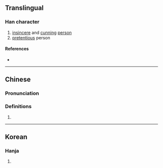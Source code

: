 {{character info}}
==Translingual==

===Han character===
{{Han char|rn=9|rad=人|as=07|sn=9|four=|canj=OOMC|ids=⿰亻兵}}

# [[insincere]] and [[cunning]] [[person]]
# [[pretentious]] person

====References====
* {{Han ref|kx=0105.220|dkj=00704|hdz=10163.020|uh=345F|ud=13407}}

----

==Chinese==
{{zh-forms}}

===Pronunciation===
{{zh-pron
|m=běng
|c=mang1
|mc=y
|oc=
|ma=
|cat=n
}}

===Definitions===
{{zh-hanzi}}

# {{rfdef|zh}}

----

==Korean==

===Hanja===
{{ko-hanja|거짓말하다|거짓말할|팽}}

# {{rfdef|ko|sort=人07}}